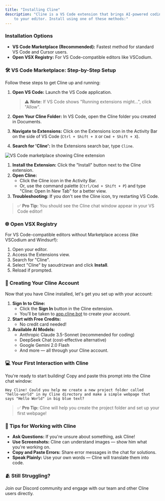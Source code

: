 ```yaml
---
title: "Installing Cline"
description: "Cline is a VS Code extension that brings AI-powered coding assistance directly
    to your editor. Install using one of these methods:"
---
```


### Installation Options

-   **VS Code Marketplace (Recommended):** Fastest method for standard VS Code and Cursor users.
-   **Open VSX Registry:** For VS Code-compatible editors like VSCodium.

### 🛠️ VS Code Marketplace: Step-by-Step Setup

Follow these steps to get Cline up and running:

1.  **Open VS Code:** Launch the VS Code application.

    > ⚠️ **Note:** If VS Code shows "Running extensions might...", click "Allow".

2.  **Open Your Cline Folder:** In VS Code, open the Cline folder you created in Documents.
3.  **Navigate to Extensions:** Click on the Extensions icon in the Activity Bar on the side of VS Code (`Ctrl + Shift + X` or `Cmd + Shift + X`).
4.  **Search for 'Cline':** In the Extensions search bar, type `Cline`.

<Frame caption="VS Code marketplace with Cline extension ready to install">
	<img
		src="https://storage.googleapis.com/cline_public_images/docs/assets/image%20(20).png"
		alt="VS Code marketplace showing Cline extension"
	/>
</Frame>

1. **Install the Extension:** Click the "Install" button next to the Cline extension.
2. **Open Cline:**
    - Click the Cline icon in the Activity Bar.
    - Or, use the command palette (`Ctrl/Cmd + Shift + P`) and type "Cline: Open In New Tab" for a better view.
3. **Troubleshooting:** If you don't see the Cline icon, try restarting VS Code.

> ✅ **Pro Tip:** You should see the Cline chat window appear in your VS Code editor!

### 🌐 Open VSX Registry

For VS Code-compatible editors without Marketplace access (like VSCodium and Windsurf):

1. Open your editor.
2. Access the Extensions view.
3. Search for "Cline".
4. Select "Cline" by saoudrizwan and click **Install**.
5. Reload if prompted.

### 👤 Creating Your Cline Account

Now that you have Cline installed, let's get you set up with your account:

1. **Sign In to Cline:**
    - Click the **Sign In** button in the Cline extension.
    - You'll be taken to [app.cline.bot](https://app.cline.bot) to create your account.
2. **Start with Free Credits:**
    - No credit card needed!
3. **Available AI Models:**
    - Anthropic Claude 3.5-Sonnet (recommended for coding)
    - DeepSeek Chat (cost-effective alternative)
    - Google Gemini 2.0 Flash
    - And more — all through your Cline account.

### 💻 Your First Interaction with Cline

You're ready to start building! Copy and paste this prompt into the Cline chat window:

```
Hey Cline! Could you help me create a new project folder called "hello-world" in my Cline directory and make a simple webpage that says "Hello World" in big blue text?
```

> ✅ **Pro Tip:** Cline will help you create the project folder and set up your first webpage!

### 🧩 Tips for Working with Cline

-   **Ask Questions:** If you're unsure about something, ask Cline!
-   **Use Screenshots:** Cline can understand images — show him what you're working on.
-   **Copy and Paste Errors:** Share error messages in the chat for solutions.
-   **Speak Plainly:** Use your own words — Cline will translate them into code.

### 🫂 Still Struggling?

Join our Discord community and engage with our team and other Cline users directly.
